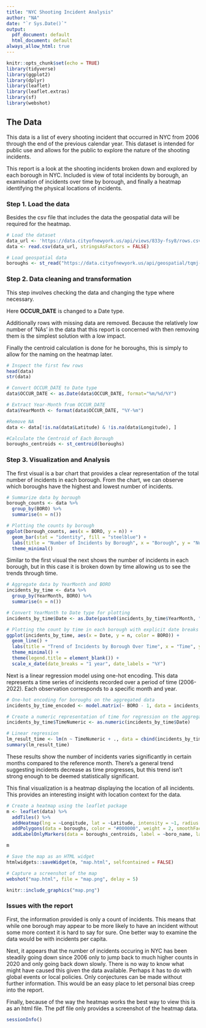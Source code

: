 ---
title: "NYC Shooting Incident Analysis"
author: "NA"
date: "`r Sys.Date()`"
output:
  pdf_document: default
  html_document: default
always_allow_html: true
---

```{r setup, include=FALSE}
knitr::opts_chunk$set(echo = TRUE)
library(tidyverse)
library(ggplot2)
library(dplyr)
library(leaflet)
library(leaflet.extras)
library(sf)
library(webshot)
```

## The Data

This data is a list of every shooting incident that occurred in NYC from 2006 through the end of the previous calendar year. This dataset is intended for public use and allows for the public to explore the nature of the shooting incidents.

This report is a look at the shooting incidents broken down and explored by each borough in NYC. Included is view of total incidents by borough, an examination of incidents over time by borough, and finally a heatmap identifying the physical locations of incidents.

### Step 1. Load the data

Besides the csv file that includes the data the geospatial data will be required for the heatmap.

```{r, loading}
# Load the dataset
data_url <- 'https://data.cityofnewyork.us/api/views/833y-fsy8/rows.csv?accessType=DOWNLOAD'
data <- read.csv(data_url, stringsAsFactors = FALSE)

# Load geospatial data
boroughs <- st_read("https://data.cityofnewyork.us/api/geospatial/tqmj-j8zm?method=export&format=GeoJSON")
```

### Step 2. Data cleaning and transformation

This step involves checking the data and changing the type where necessary.

Here **OCCUR_DATE** is changed to a Date type.

Additionally rows with missing data are removed. Because the relatively low number of 'NAs' in the data that this report is concerned with then removing them is the simplest solution with a low impact.

Finally the centroid calculation is done for he boroughs, this is simply to allow for the naming on the heatmap later.

```{r, inspecting, warning=FALSE}
# Inspect the first few rows
head(data)
str(data)

# Convert OCCUR_DATE to Date type
data$OCCUR_DATE <- as.Date(data$OCCUR_DATE, format="%m/%d/%Y")

# Extract Year-Month from OCCUR_DATE
data$YearMonth <- format(data$OCCUR_DATE, "%Y-%m")

#Remove NA
data <- data[!is.na(data$Latitude) & !is.na(data$Longitude), ]

#Calculate the Centroid of Each Borough
boroughs_centroids <- st_centroid(boroughs)
```

### Step 3. Visualization and Analysis

The first visual is a bar chart that provides a clear representation of the total number of incidents in each borough. From the chart, we can observe which boroughs have the highest and lowest number of incidents.

```{r, fig.width=10, fig.height=6, echo=FALSE}
# Summarize data by borough
borough_counts <- data %>% 
  group_by(BORO) %>% 
  summarise(n = n())

# Plotting the counts by borough
ggplot(borough_counts, aes(x = BORO, y = n)) +
  geom_bar(stat = "identity", fill = "steelblue") +
  labs(title = "Number of Incidents by Borough", x = "Borough", y = "Number of Incidents") +
  theme_minimal()
```

Similar to the first visual the next shows the number of incidents in each borough, but in this case it is broken down by time allowing us to see the trends through time.

```{r, fig.width=10, fig.height=6, echo=FALSE}

# Aggregate data by YearMonth and BORO
incidents_by_time <- data %>%
  group_by(YearMonth, BORO) %>%
  summarise(n = n())

# Convert YearMonth to Date type for plotting
incidents_by_time$Date <- as.Date(paste0(incidents_by_time$YearMonth, "-01"))

# Plotting the count by time in each borough with explicit date breaks
ggplot(incidents_by_time, aes(x = Date, y = n, color = BORO)) +
  geom_line() +
  labs(title = "Trend of Incidents by Borough Over Time", x = "Time", y = "Number of Incidents") +
  theme_minimal() +
  theme(legend.title = element_blank()) +
  scale_x_date(date_breaks = "1 year", date_labels = "%Y")
```

Next is a linear regression model using one-hot encoding. This data represents a time series of incidents recorded over a period of time (2006-2022). Each observation corresponds to a specific month and year.

```{r}
# One-hot encoding for boroughs on the aggregated data
incidents_by_time_encoded <- model.matrix(~ BORO - 1, data = incidents_by_time)

# Create a numeric representation of time for regression on the aggregated data
incidents_by_time$TimeNumeric <- as.numeric(incidents_by_time$Date)

# Linear regression
lm_result_time <- lm(n ~ TimeNumeric + ., data = cbind(incidents_by_time, incidents_by_time_encoded))
summary(lm_result_time)
```

These results show the number of incidents varies significantly in certain months compared to the reference month.
There's a general trend suggesting incidents decrease as time progresses, but this trend isn't strong enough to be deemed statistically significant.

This final visualization is a heatmap displaying the location of all incidents. This provides an interesting insight with location context for the data.

```{r, echo=FALSE}
# Create a heatmap using the leaflet package
m <- leaflet(data) %>%
  addTiles() %>%
  addHeatmap(lng = ~Longitude, lat = ~Latitude, intensity = ~1, radius = 10, blur = 15, max = 0.05, gradient = c("0" = 'green', "0.5" = 'yellow', "1" = 'red')) %>%
  addPolygons(data = boroughs, color = "#000000", weight = 2, smoothFactor = 0.3, fillOpacity = 0) %>%
  addLabelOnlyMarkers(data = boroughs_centroids, label = ~boro_name, labelOptions = labelOptions(noHide = TRUE, direction = 'center', textOnly = TRUE, offset=c(0,0)))

m

# Save the map as an HTML widget
htmlwidgets::saveWidget(m, "map.html", selfcontained = FALSE)

# Capture a screenshot of the map
webshot("map.html", file = "map.png", delay = 5)
```


```{r, echo=FALSE, fig.cap="Heatmap of Shooting Incidents in NYC"}
knitr::include_graphics("map.png")
```

### Issues with the report

First, the information provided is only a count of incidents. This means that while one borough may appear to be more likely to have an incident without some more context it is hard to say for sure. One better way to examine the data would be with incidents per capita. 

Next, it appears that the number of incidents occuring in NYC has been steadily going down since 2006 only to jump back to much higher counts in 2020 and only going back down slowly. There is no way to know what might have caused this given the data available. Perhaps it has to do with global events or local policies. Only conjectures can be made without further information. This would be an easy place to let personal bias creep into the report.

Finally, because of the way the heatmap works the best way to view this is as an html file. The pdf file only provides a screenshot of the heatmap data.

```{r session info}
sessionInfo()
```
